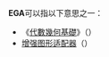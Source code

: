 '''EGA'''可以指以下意思之一：
*《[[代數幾何基礎|代數幾何基礎]]》（{{lang|fr|Éléments de géométrie algébrique}}）
*[[增强图形适配器|增强图形适配器]]（{{lang|en|Enhanced Graphics Adapter}}）
{{disambig|Cat=三字拉丁字母缩写消歧义}}